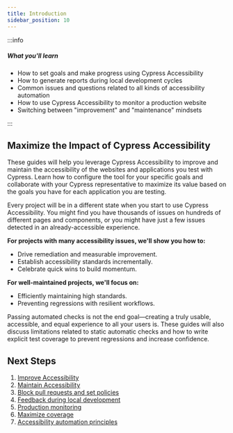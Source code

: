 ```yaml
---
title: Introduction
sidebar_position: 10
---
```


:::info

##### <Icon name="question-circle" color="#4BBFD2" /> What you'll learn

- How to set goals and make progress using Cypress Accessibility
- How to generate reports during local development cycles
- Common issues and questions related to all kinds of accessibility automation
- How to use Cypress Accessibility to monitor a production website
- Switching between "improvement" and "maintenance" mindsets

:::

## Maximize the Impact of Cypress Accessibility

These guides will help you leverage Cypress Accessibility to improve and maintain the accessibility of the websites and applications you test with Cypress. Learn how to configure the tool for your specific goals and collaborate with your Cypress representative to maximize its value based on the goals you have for each application you are testing.

Every project will be in a different state when you start to use Cypress Accessibility. You might find you have thousands of issues on hundreds of different pages and components, or you might have just a few issues detected in an already-accessible experience.

**For projects with many accessibility issues, we'll show you how to:**
- Drive remediation and measurable improvement.
- Establish accessibility standards incrementally.
- Celebrate quick wins to build momentum.

**For well-maintained projects, we'll focus on:**
- Efficiently maintaining high standards.
- Preventing regressions with resilient workflows.

Passing automated checks is not the end goal—creating a truly usable, accessible, and equal experience to all your users is. These guides will also discuss limitations related to static automatic checks and how to write explicit test coverage to prevent regressions and increase confidence.

## Next Steps

1. [Improve Accessibility](/accessibility/guides/improve-accessibility)
1. [Maintain Accessibility](/accessibility/guides/maintain-accessibility)
1. [Block pull requests and set policies](/accessibility/guides/block-pull-requests)
1. [Feedback during local development](/accessibility/guides/local-development)
1. [Production monitoring](/accessibility/guides/production-monitoring)
1. [Maximize coverage](/accessibility/guides/maximize-coverage)
1. [Accessibility automation principles](/accessibility/guides/accessibility-automation)
